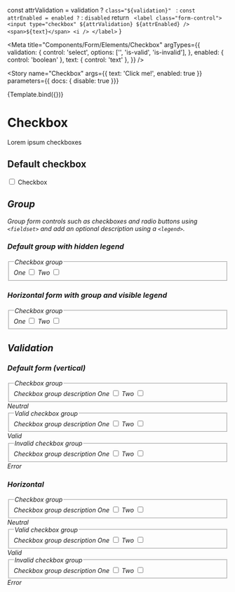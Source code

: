 
  const attrValidation = validation ? `class="${validation}" ` : ``
  const attrEnabled = enabled ? `` : `disabled`
  return `
    <label class="form-control">
      <input type="checkbox" ${attrValidation} ${attrEnabled} />
      <span>${text}</span>
      <i />
    </label>`
}

<Meta
  title="Components/Form/Elements/Checkbox"
  argTypes={{
    validation: {
      control: 'select',
      options: ['', 'is-valid', 'is-invalid'],
    },
    enabled: {
      control: 'boolean'
    },
    text: { control: 'text' },
  }} />

<Story
  name="Checkbox"
  args={{
    text: 'Click me!',
    enabled: true
  }}
  parameters={{ docs: { disable: true }}}
>
  {Template.bind({})}
</Story>

# Checkbox

Lorem ipsum checkboxes

## Default checkbox

<Canvas>
  <label class="form-control">
    <input type="checkbox" />
    <span>Checkbox</span>
    <i />
  </label>
</Canvas>

## Group
Group form controls such as checkboxes and radio buttons using `<fieldset>` and add an optional description using a `<legend>`.

### Default group with hidden legend
<Canvas>
  <form>
    <div class="form-group">
      <fieldset aria-describedby="checkboxGroupHelp">
        <legend class="sr-only">Checkbox group</legend>
        <label class="form-control">
          One
          <input required type="checkbox" />
          <span></span>
          <i />
        </label>
        <label class="form-control">
          Two
          <input required type="checkbox" required />
          <span></span>
          <i />
        </label>
      </fieldset>
    </div>
  </form>
</Canvas>

### Horizontal form with group and visible legend

<Canvas>
  <form class="horizontal">
    <div class="form-group">
      <fieldset aria-describedby="checkboxGroupHelp">
        <legend>Checkbox group</legend>
        <label class="form-control">
          One
          <input required type="checkbox" />
          <span></span>
          <i />
        </label>
        <label class="form-control">
          Two
          <input required type="checkbox" required />
          <span></span>
          <i />
        </label>
      </fieldset>
    </div>
  </form>
</Canvas>

## Validation

### Default form (vertical)

<Canvas>
  <form>
    <div class="form-group">
      <fieldset aria-describedby="checkboxGroupHelp">
        <legend>Checkbox group</legend>
        <span id="checkboxGroupHelp" class="form-info">
          Checkbox group description
        </span>
        <label class="form-control">
          One
          <input required type="checkbox" />
          <span></span>
          <i />
        </label>
        <label class="form-control">
          Two
          <input required type="checkbox" required />
          <span></span>
          <i />
        </label>
      </fieldset>
      <span class="form-info">Neutral</span>
    </div>
    <div class="form-group">
      <fieldset aria-describedby="checkboxGroupHelp1" class="is-valid">
        <legend>Valid checkbox group</legend>
        <span id="checkboxGroupHelp1" class="form-info">
          Checkbox group description
        </span>
        <label class="form-control">
          One
          <input required class="is-valid" type="checkbox" />
          <span></span>
          <i />
        </label>
        <label class="form-control">
          Two
          <input required class="is-valid" type="checkbox" required />
          <span></span>
          <i />
        </label>
      </fieldset>
      <span class="form-info">Valid</span>
    </div>
    <div class="form-group">
      <fieldset aria-describedby="checkboxGroupHelp2" class="is-invalid">
        <legend>Invalid checkbox group</legend>
        <span class="form-info">Checkbox group description</span>
        <label class="form-control">
          One
          <input required class="is-invalid" type="checkbox" />
          <span></span>
          <i />
        </label>
        <label class="form-control">
          Two
          <input required class="is-invalid" type="checkbox" required />
          <span></span>
          <i />
        </label>
      </fieldset>
      <span class="form-info">Error</span>
    </div>
  </form>
</Canvas>

### Horizontal

<Canvas>
  <form class="horizontal">
    <div class="form-group">
      <fieldset aria-describedby="checkboxGroupHelp">
        <legend>Checkbox group</legend>
        <span id="checkboxGroupHelp" class="form-info">
          Checkbox group description
        </span>
        <label class="form-control">
          One
          <input required type="checkbox" />
          <span></span>
          <i />
        </label>
        <label class="form-control">
          Two
          <input required type="checkbox" required />
          <span></span>
          <i />
        </label>
      </fieldset>
      <span class="form-info">Neutral</span>
    </div>
    <div class="form-group">
      <fieldset aria-describedby="checkboxGroupHelp1" class="is-valid">
        <legend>Valid checkbox group</legend>
        <span id="checkboxGroupHelp1" class="form-info">
          Checkbox group description
        </span>
        <label class="form-control">
          One
          <input required class="is-valid" type="checkbox" />
          <span></span>
          <i />
        </label>
        <label class="form-control">
          Two
          <input required class="is-valid" type="checkbox" required />
          <span></span>
          <i />
        </label>
      </fieldset>
      <span class="form-info">Valid</span>
    </div>
    <div class="form-group">
      <fieldset aria-describedby="checkboxGroupHelp2" class="is-invalid">
        <legend>Invalid checkbox group</legend>
        <span class="form-info">Checkbox group description</span>
        <label class="form-control">
          One
          <input required class="is-invalid" type="checkbox" />
          <span></span>
          <i />
        </label>
        <label class="form-control">
          Two
          <input required class="is-invalid" type="checkbox" required />
          <span></span>
          <i />
        </label>
      </fieldset>
      <span class="form-info">Error</span>
    </div>
  </form>
</Canvas>
